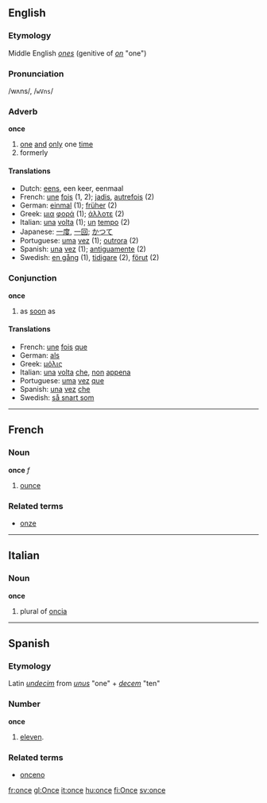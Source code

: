 ==English==
===Etymology===
Middle English ''[[ones]]'' (genitive of ''[[on]]'' "one")
===Pronunciation===
/wʌns/, /<tt>wVns</tt>/
===Adverb===
'''once'''

#[[one]] [[and]] [[only]] one [[time]]
#formerly

====Translations====
*Dutch: [[eens]], een keer, eenmaal
*French: [[une]] [[fois]] (1, 2); [[jadis]], [[autrefois]] (2)
*German: [[einmal]] (1); [[früher]] (2)
*Greek: [[μια]] [[φορά]] (1); [[άλλοτε]] (2)
*Italian: [[una]] [[volta]] (1); [[un]] [[tempo]] (2)
*Japanese: [[一度]], [[一回]]; [[かつて]]
*Portuguese: [[uma]] [[vez]] (1); [[outrora]] (2)
*Spanish: [[una]] [[vez]] (1); [[antiguamente]] (2)
*Swedish: [[en gång]] (1), [[tidigare]] (2), [[förut]] (2)

===Conjunction===
'''once'''

#as [[soon]] as

====Translations====

*French: [[une]] [[fois]] [[que]]
*German: [[als]]
*Greek: [[μόλις]]
*Italian: [[una]] [[volta]] [[che]], [[non]] [[appena]]
*Portuguese: [[uma]] [[vez]] [[que]]
*Spanish: [[una]] [[vez]] [[che]]
*Swedish: [[så snart som]]

----

==French==
===Noun===
'''once''' ''f''

# [[ounce]]

===Related terms===
*[[onze]]

----

==Italian==
===Noun===
'''once'''

# plural of [[oncia]]

----

==Spanish==
===Etymology===
Latin ''[[undecim]]'' from ''[[unus]]'' "one" + ''[[decem]]'' "ten"
===Number===
'''once'''
# [[eleven]].

===Related terms===
*[[onceno]]

[[fr:once]]
[[gl:Once]]
[[it:once]]
[[hu:once]]
[[fi:Once]]
[[sv:once]]